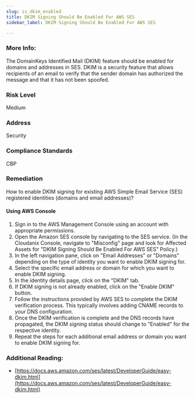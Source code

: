 ```yaml
---
slug: is_dkim_enabled
title: DKIM Signing Should Be Enabled For AWS SES
sidebar_label: DKIM Signing Should Be Enabled For AWS SES

---
```


### More Info:

The DomainKeys Identified Mail (DKIM) feature should be enabled for domains and addresses in SES. DKIM is a security feature that allows recipients of an email to verify that the sender domain has authorized the message and that it has not been spoofed.

### Risk Level

Medium

### Address

Security

### Compliance Standards

CBP

### Remediation

How to enable DKIM signing for existing AWS Simple Email Service (SES) registered identities (domains and email addresses)?

#### Using AWS Console

1. Sign in to the AWS Management Console using an account with appropriate permissions.
2. Open the Amazon SES console by navigating to the SES service.
    (In the Cloudanix Console, navigate to "Misconfig" page and look for Affected Assets for "DKIM Signing Should Be Enabled For AWS SES" Policy.)
3. In the left navigation pane, click on "Email Addresses" or "Domains" depending on the type of identity you want to enable DKIM signing for.
4. Select the specific email address or domain for which you want to enable DKIM signing.
5. In the identity details page, click on the "DKIM" tab.
6. If DKIM signing is not already enabled, click on the "Enable DKIM" button.
7. Follow the instructions provided by AWS SES to complete the DKIM verification process. This typically involves adding CNAME records to your DNS configuration.
8. Once the DKIM verification is complete and the DNS records have propagated, the DKIM signing status should change to "Enabled" for the respective identity.
9. Repeat the steps for each additional email address or domain you want to enable DKIM signing for.


### Additional Reading:

- [https://docs.aws.amazon.com/ses/latest/DeveloperGuide/easy-dkim.html](https://docs.aws.amazon.com/ses/latest/DeveloperGuide/easy-dkim.html) 

